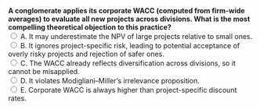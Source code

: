 ::: {.question-block}

<form onsubmit="event.preventDefault(); checkAnswer('module4_mcq_q64')" data-correct-answer="B">
  <strong style="display: block;">A conglomerate applies its corporate WACC (computed from firm-wide averages) to evaluate all new projects across divisions. What is the most compelling theoretical objection to this practice?</strong>
<label><input type="radio" name="module4_mcq_q64" value="A"> A. It may underestimate the NPV of large projects relative to small ones.</label><br>
<label><input type="radio" name="module4_mcq_q64" value="B"> B. It ignores project-specific risk, leading to potential acceptance of overly risky projects and rejection of safer ones.</label><br>
<label><input type="radio" name="module4_mcq_q64" value="C"> C. The WACC already reflects diversification across divisions, so it cannot be misapplied.</label><br>
<label><input type="radio" name="module4_mcq_q64" value="D"> D. It violates Modigliani–Miller’s irrelevance proposition.</label><br>
<label><input type="radio" name="module4_mcq_q64" value="E"> E. Corporate WACC is always higher than project-specific discount rates.</label><br>
</form>

<div id="feedback-module4_mcq_q64" class="feedback" data-status="" style="display:none;">
✅ Correct: B. Using a single WACC disregards heterogeneity of project risk. This biases capital budgeting: risky projects appear too attractive, and safe projects appear unattractive.
</div>

:::
